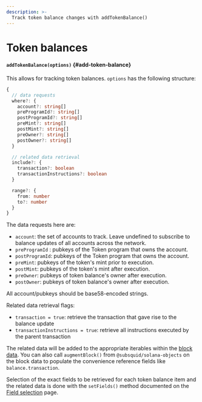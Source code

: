 ```yaml
---
description: >-
  Track token balance changes with addTokenBalance()
---
```


# Token balances

#### `addTokenBalance(options)` {#add-token-balance}

This allows for tracking token balances. `options` has the following structure:

```typescript
{
  // data requests
  where?: {
    account?: string[]
    preProgramId?: string[]
    postProgramId?: string[]
    preMint?: string[]
    postMint?: string[]
    preOwner?: string[]
    postOwner?: string[]
  }

  // related data retrieval
  include?: {
    transaction?: boolean
    transactionInstructions?: boolean
  }

  range?: {
    from: number
    to?: number
  }
}
```

The data requests here are:
- `account`: the set of accounts to track. Leave undefined to subscribe to balance updates of all accounts across the network.
- `preProgramId` : pubkeys of the Token program that owns the account.
- `postProgramId`: pubkeys of the Token program that owns the account.
- `preMint`: pubkeys of the token's mint prior to execution.
- `postMint`: pubkeys of the token's mint after execution.
- `preOwner`: pubkeys of token balance's owner after execution.
- `postOwner`: pubkeys of token balance's owner after execution.

All account/pubkeys should be base58-encoded strings.

Related data retrieval flags:
- `transaction = true`: retrieve the transaction that gave rise to the balance update
- `transactionInstructions = true`: retrieve all instructions executed by the parent transaction

The related data will be added to the appropriate iterables within the [block data](/solana-indexing/sdk/solana-batch/context-interfaces). You can also call `augmentBlock()` from `@subsquid/solana-objects` on the block data to populate the convenience reference fields like `balance.transaction`.

Selection of the exact fields to be retrieved for each token balance item and the related data is done with the `setFields()` method documented on the [Field selection](../field-selection) page.
